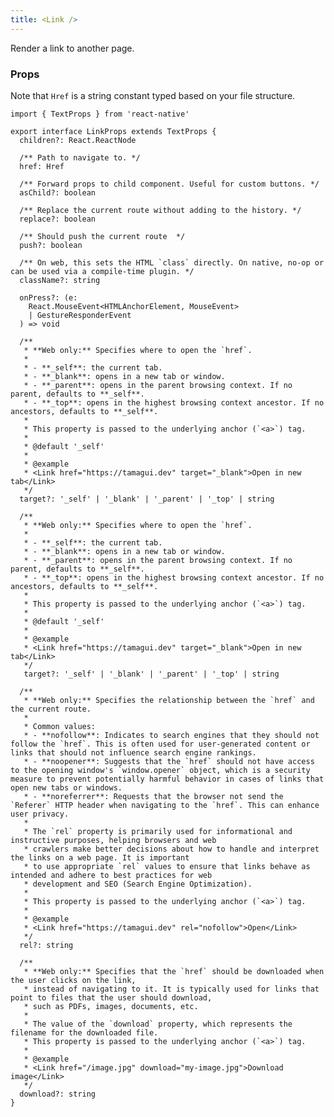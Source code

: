 ```yaml
---
title: <Link />
---
```


Render a link to another page.

### Props

Note that `Href` is a string constant typed based on your file structure.

```tsx
import { TextProps } from 'react-native'

export interface LinkProps extends TextProps {
  children?: React.ReactNode
  
  /** Path to navigate to. */
  href: Href

  /** Forward props to child component. Useful for custom buttons. */
  asChild?: boolean

  /** Replace the current route without adding to the history. */
  replace?: boolean

  /** Should push the current route  */
  push?: boolean

  /** On web, this sets the HTML `class` directly. On native, no-op or can be used via a compile-time plugin. */
  className?: string

  onPress?: (e:
    React.MouseEvent<HTMLAnchorElement, MouseEvent>
    | GestureResponderEvent
  ) => void

  /**
   * **Web only:** Specifies where to open the `href`.
   *
   * - **_self**: the current tab.
   * - **_blank**: opens in a new tab or window.
   * - **_parent**: opens in the parent browsing context. If no parent, defaults to **_self**.
   * - **_top**: opens in the highest browsing context ancestor. If no ancestors, defaults to **_self**.
   *
   * This property is passed to the underlying anchor (`<a>`) tag.
   *
   * @default '_self'
   *
   * @example
   * <Link href="https://tamagui.dev" target="_blank">Open in new tab</Link>
   */
  target?: '_self' | '_blank' | '_parent' | '_top' | string

  /**
   * **Web only:** Specifies where to open the `href`.
   *
   * - **_self**: the current tab.
   * - **_blank**: opens in a new tab or window.
   * - **_parent**: opens in the parent browsing context. If no parent, defaults to **_self**.
   * - **_top**: opens in the highest browsing context ancestor. If no ancestors, defaults to **_self**.
   *
   * This property is passed to the underlying anchor (`<a>`) tag.
   *
   * @default '_self'
   *
   * @example
   * <Link href="https://tamagui.dev" target="_blank">Open in new tab</Link>
   */
   target?: '_self' | '_blank' | '_parent' | '_top' | string

  /**
   * **Web only:** Specifies the relationship between the `href` and the current route.
   *
   * Common values:
   * - **nofollow**: Indicates to search engines that they should not follow the `href`. This is often used for user-generated content or links that should not influence search engine rankings.
   * - **noopener**: Suggests that the `href` should not have access to the opening window's `window.opener` object, which is a security measure to prevent potentially harmful behavior in cases of links that open new tabs or windows.
   * - **noreferrer**: Requests that the browser not send the `Referer` HTTP header when navigating to the `href`. This can enhance user privacy.
   *
   * The `rel` property is primarily used for informational and instructive purposes, helping browsers and web
   * crawlers make better decisions about how to handle and interpret the links on a web page. It is important
   * to use appropriate `rel` values to ensure that links behave as intended and adhere to best practices for web
   * development and SEO (Search Engine Optimization).
   *
   * This property is passed to the underlying anchor (`<a>`) tag.
   *
   * @example
   * <Link href="https://tamagui.dev" rel="nofollow">Open</Link>
   */
  rel?: string

  /**
   * **Web only:** Specifies that the `href` should be downloaded when the user clicks on the link,
   * instead of navigating to it. It is typically used for links that point to files that the user should download,
   * such as PDFs, images, documents, etc.
   *
   * The value of the `download` property, which represents the filename for the downloaded file.
   * This property is passed to the underlying anchor (`<a>`) tag.
   *
   * @example
   * <Link href="/image.jpg" download="my-image.jpg">Download image</Link>
   */
  download?: string
}
```
